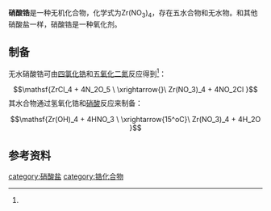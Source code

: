 {{chembox
| Reference = 
| Name = 硝酸锆
| ImageFile = Zirconium(IV) nitrate pentahydrate.jpg
| ImageSize = 
| IUPACName = 
| OtherNames = 硝酸锆(IV)<br />四硝酸锆
| Section1 = {{Chembox Identifiers
| CASNo = 13746-89-9
| CASNo_Ref = {{cascite|correct|CAS}}
| CASNo_Comment = 无水
| CASNo2 = 13986-27-1
| CASNo2_Ref = {{cascite|correct|CAS}}
| CASNo2_Comment =五水

  }}
| Section2 = {{Chembox Properties
| Formula = Zr(NO<sub>3</sub>)<sub>4</sub>
| MolarMass = 
| Appearance = 白色固体
| Density = 
| MeltingPt = 140℃（分解）<ref name=wc8>《无机化学丛书》.第八卷 钛分族 钒分族 铬分族. P<sub>133</sub>. 2.2.13 硝酸盐、磷酸盐和砷酸盐</ref>
| BoilingPt = 100℃（真空升华）
| Solubility = 水解
 }}
| Section3 = {{Chembox Hazards
| EUClass = 
| RPhases = 
| SPhases = 
| Autoignition = }}
}}

'''硝酸锆'''是一种无机化合物，化学式为Zr(NO<sub>3</sub>)<sub>4</sub>，存在五水合物和无水物。和其他硝酸盐一样，硝酸锆是一种氧化剂。
==制备==
无水硝酸锆可由[[四氯化锆|四氯化锆]]和[[五氧化二氮|五氧化二氮]]反应得到<ref name=wc8 />：
::<math>\mathsf{ZrCl_4 + 4N_2O_5 \ \xrightarrow{}\ Zr(NO_3)_4 + 4NO_2Cl }</math>
其水合物通过氢氧化锆和[[硝酸|硝酸]]反应来制备：
::<math>\mathsf{Zr(OH)_4 + 4HNO_3 \ \xrightarrow{15^oC}\ Zr(NO_3)_4 + 4H_2O }</math>
==参考资料==
{{reflist}}

{{锆化合物}}
{{硝酸盐}}
[[category:硝酸盐|category:硝酸盐]]
[[category:锆化合物|category:锆化合物]]